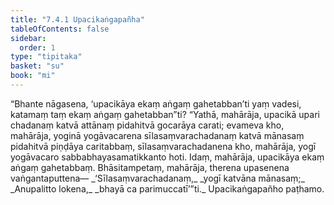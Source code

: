 ```yaml
---
title: "7.4.1 Upacikaṅgapañha"
tableOfContents: false
sidebar:
  order: 1
type: "tipitaka"
basket: "su"
book: "mi"
---
```



<DynamicBreadcrumb />

<Division number="255" book="mi">

<Paragraph number="1836" book="mi">
“Bhante nāgasena, ‘upacikāya ekaṃ aṅgaṃ gahetabban’ti yaṃ vadesi, katamaṃ taṃ ekaṃ aṅgaṃ gahetabban”ti? “Yathā, mahārāja, upacikā upari chadanaṃ katvā attānaṃ pidahitvā gocarāya carati; evameva kho, mahārāja, yoginā yogāvacarena sīlasaṃvarachadanaṃ katvā mānasaṃ pidahitvā piṇḍāya caritabbaṃ, sīlasaṃvarachadanena kho, mahārāja, yogī yogāvacaro sabbabhayasamatikkanto hoti. Idaṃ, mahārāja, upacikāya ekaṃ aṅgaṃ gahetabbaṃ. Bhāsitampetaṃ, mahārāja, therena upasenena vaṅgantaputtena—
</Paragraph>

<Paragraph number="1837" type="verses" book="mi">
_‘Sīlasaṃvarachadanaṃ,_  
_yogī katvāna mānasaṃ;_  
_Anupalitto lokena,_  
_bhayā ca parimuccatī’”ti._  


</Paragraph>
</Division>

<Paragraph number="1838" type="center" book="mi">
Upacikaṅgapañho paṭhamo.
</Paragraph>